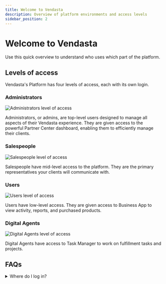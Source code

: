```yaml
---
title: Welcome to Vendasta
description: Overview of platform environments and access levels
sidebar_position: 2
---
```


# Welcome to Vendasta

Use this quick overview to understand who uses which part of the platform.

## Levels of access

Vendasta's Platform has four levels of access, each with its own login.

### Administrators

![Administrators level of access](./img/level-access-admin.jpg)

Administrators, or admins, are top-level users designed to manage all aspects of their Vendasta experience. They are given access to the powerful Partner Center dashboard, enabling them to efficiently manage their clients.

### Salespeople

![Salespeople level of access](./img/level-access-salespeople.png)

Salespeople have mid-level access to the platform. They are the primary representatives your clients will communicate with.

### Users

![Users level of access](./img/level-access-users.png)

Users have low-level access. They are given access to Business App to view activity, reports, and purchased products.

### Digital Agents

![Digital Agents level of access](./img/level-access-digital-agents.png)

Digital Agents have access to Task Manager to work on fulfillment tasks and projects.

## FAQs

<details>
<summary>Where do I log in?</summary>

Admins log into Partner Center at `https://partners.vendasta.com/dashboard`. Business users log into your white‑labeled Business App URL.

</details>


